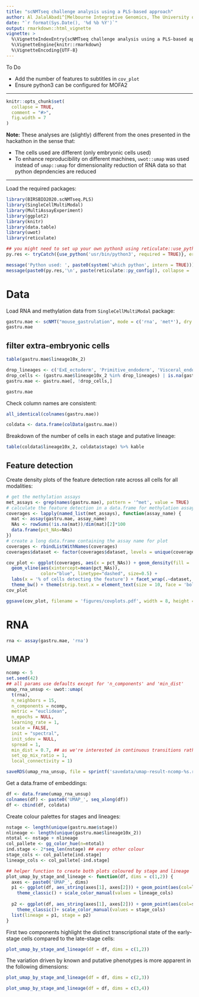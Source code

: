 ```yaml
---
title: "scNMTseq challenge analysis using a PLS-based approach"
author: Al JalalAbadi^[Melbourne Integrative Genomics, The University of Melbourne (al.jal.abadi@gmail.com)]
date: "`r format(Sys.Date(), '%d %b %Y')`"
output: rmarkdown::html_vignette
vignette: >
  %\VignetteIndexEntry{scNMTseq challenge analysis using a PLS-based approach}
  %\VignetteEngine{knitr::rmarkdown}
  %\VignetteEncoding{UTF-8}
---
```


To Do

* Add the number of features to subtitles in `cov_plot`
* Ensure python3 can be configured for MOFA2

--------

```r
knitr::opts_chunk$set(
  collapse = TRUE,
  comment = "#>",
  fig.width = 7
)
```

**Note:** These analyses are (slightly) different from the ones presented in the hackathon in the sense that:

  - The cells used are different (only embryonic cells used)
  - To enhance reproducibility on different machines, `uwot::umap` was used instead of `umap::umap` for dimensionality reduction of RNA data so that python depndencies are reduced
  
--------

Load the required packages:

```r
library(BIRSBIO2020.scNMTseq.PLS)
library(SingleCellMultiModal)
library(MultiAssayExperiment)
library(ggplot2)
library(knitr)
library(data.table)
library(uwot)
library(reticulate)
```

```r
## you might need to set up your own python3 using reticulate::use_python
py.res <- tryCatch({use_python('usr/bin/python3', required = TRUE)}, error = function(e) e)

message('Python used: ', paste0(system('which python', intern = TRUE)))
message(paste0(py.res,'\n', paste(reticulate::py_config(), collapse = '\n')))
```

# Data

Load RNA and methylation data from `SingleCellMultiModal` package:

```r
gastru.mae <- scNMT("mouse_gastrulation", mode = c('rna', 'met*'), dry.run = FALSE)
gastru.mae
```

## filter extra-embryonic cells

```r
table(gastru.mae$lineage10x_2)
```

```r
drop_lineages <- c('ExE_ectoderm', 'Primitive_endoderm', 'Visceral_endoderm')
drop_cells <- (gastru.mae$lineage10x_2 %in% drop_lineages) | is.na(gastru.mae$lineage10x_2)
gastru.mae <- gastru.mae[, !drop_cells,]
```

```r
gastru.mae
```

Check column names are consistent:

```r
all_identical(colnames(gastru.mae))
```

```r
coldata <- data.frame(colData(gastru.mae))
```

Breakdown of the number of cells in each stage and putative lineage:
```r
table(coldata$lineage10x_2, coldata$stage) %>% kable
```

## Feature detection

Create density plots of the feature detection rate across all cells for all modalities:

```r
# get the methylation assays
met_assays <- grep(names(gastru.mae), pattern = '^met', value = TRUE)
# calculate the feature detection in a data.frame for methylation assays
coverages <- lapply(named_list(met_assays), function(assay_name) {
  mat <- assay(gastru.mae, assay_name)
  NAs <- rowSums(!is.na(mat))/dim(mat)[2]*100
  data.frame(pct_NAs=NAs)
})
# create a long data.frame containing the assay name for plot
coverages <- rbindListWithNames(coverages)
coverages$dataset <- factor(coverages$dataset, levels = unique(coverages$dataset), ordered = TRUE)
```

```r
cov_plot <- ggplot(coverages, aes(x = pct_NAs)) + geom_density(fill = 'lightblue', show.legend = FALSE) + 
  geom_vline(aes(xintercept=mean(pct_NAs)),
             color="blue", linetype="dashed", size=0.5) +
  labs(x = '% of cells detecting the feature') + facet_wrap(.~dataset, nrow = 2) + 
  theme_bw() + theme(strip.text.x = element_text(size = 10, face = 'bold'))
cov_plot
```

```r
ggsave(cov_plot, filename = 'figures/covplots.pdf', width = 8, height = 4)
```

# RNA

```r
rna <- assay(gastru.mae, 'rna')
```

## UMAP

```r
ncomp <- 5
set.seed(42)
## all params use defaults except for 'n_components' and 'min_dist'
umap_rna_unsup <- uwot::umap(
  t(rna), 
  n_neighbors = 15,
  n_components = ncomp,
  metric = "euclidean",
  n_epochs = NULL,
  learning_rate = 1,
  scale = FALSE,
  init = "spectral",
  init_sdev = NULL,
  spread = 1,
  min_dist = 0.7, ## as we're interested in continuous transitions rather than 'clusters'
  set_op_mix_ratio = 1,
  local_connectivity = 1)
```

```r
saveRDS(umap_rna_unsup, file = sprintf('savedata/umap-result-ncomp-%s.rds', ncomp))
```

Get a data.frame of embeddings:
```r
df <- data.frame(umap_rna_unsup)
colnames(df) <- paste0('UMAP_', seq_along(df))
df <- cbind(df, coldata)
```

Create colour palettes for stages and lineages:

```r
nstage <- length(unique(gastru.mae$stage))
nlineage <- length(unique(gastru.mae$lineage10x_2))
ntotal <- nstage + nlineage
col_pallete <- gg_color_hue(n=ntotal)
ind.stage <- 2*seq_len(nstage) ## every other colour
stage_cols <- col_pallete[ind.stage]
lineage_cols <- col_pallete[-ind.stage]
```


```r
## helper function to create both plots coloured by stage and lineage
plot_umap_by_stage_and_lineage <- function(df, dims = c(1,2)) {
  axes <- paste0('UMAP_', dims)
  p1 <- ggplot(df, aes_string(axes[1], axes[2])) + geom_point(aes(col=lineage10x_2)) + 
    theme_classic() + scale_color_manual(values = lineage_cols)
  
  p2 <- ggplot(df, aes_string(axes[1], axes[2])) + geom_point(aes(col=stage)) + 
    theme_classic()+ scale_color_manual(values = stage_cols)
  list(lineage = p1, stage = p2)
}
```

First two components highlight the distinct transcriptional state of the early-stage cells compared to the late-stage cells:

```r
plot_umap_by_stage_and_lineage(df = df, dims = c(1,2))
```

The variation driven by known and putative phenotypes is more apparent in the following dimensions:

```r
plot_umap_by_stage_and_lineage(df = df, dims = c(2,3))
```

```r
plot_umap_by_stage_and_lineage(df = df, dims = c(3,4))
```


